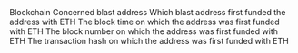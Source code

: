 <ParamField path="blockchain">
Blockchain
</ParamField>
<ParamField path="address">
Concerned blast address
</ParamField>
<ParamField path="first_funded_by">
Which blast address first funded the address with ETH
</ParamField>
<ParamField path="block_time">
The block time on which the address was first funded with ETH
</ParamField>
<ParamField path="block_number">
The block number on which the address was first funded with ETH
</ParamField>
<ParamField path="tx_hash">
The transaction hash on which the address was first funded with ETH
</ParamField>
